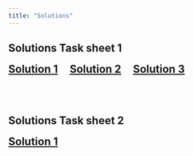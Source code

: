 ```yaml
---
title: "Solutions"
---
```


<h2>Solutions Task sheet 1</h2>

<span style="font-size:1.5em;">[**Solution 1**](solutions_tasksheets/task_sheet1/solution1.qmd)</span>  &nbsp;&nbsp; &nbsp; 
<span style="font-size:1.5em;">[**Solution 2**](solutions_tasksheets/task_sheet1/solution2.qmd)</span>  &nbsp;&nbsp; &nbsp; 
<span style="font-size:1.5em;">[**Solution 3**](solutions_tasksheets/task_sheet1/solution3.qmd)</span>  &nbsp;


<br>
<br>

<h2>Solutions Task sheet 2</h2>

<span style="font-size:1.5em;">[**Solution 1**](solutions_tasksheets/task_sheet2/solution1.qmd)</span>  &nbsp;&nbsp; &nbsp; 
